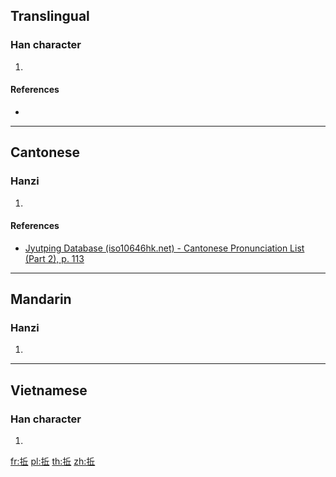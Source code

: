 {{character info/new}}
==Translingual==

===Han character===
{{Han char|rn=64|rad=手|as=05|sn=8|four=|canj=QOM|ids=⿰扌丘}}

# {{defn|Han|sort=手05}}

====References====
* {{Han ref|kx=0427.161|dkj=11982|hdz=31854.010|uh=62DE|ud=25310}}

----

==Cantonese==

===Hanzi===
{{yue-hanzi|jyut=[[dai2]]|y=dai2}}

# {{defn|lang=yue|sort=手05}}

====References====
* [http://www.iso10646hk.net/jp/document/download.jsp Jyutping Database (iso10646hk.net) - Cantonese Pronunciation List (Part 2), p. 113]

----

==Mandarin==

===Hanzi===
{{cmn-hanzi|pin=[[dǐ]] ([[di3]])|wg=ti<sup>3</sup>}}

# {{defn|lang=cmn|sort=手05}}

----

==Vietnamese==

===Han character===
{{vi-hantu|[[khêu]], [[khua]]|rs=手05}}

# {{defn|lang=vi|sort=手05}}

[[fr:拞]]
[[pl:拞]]
[[th:拞]]
[[zh:拞]]